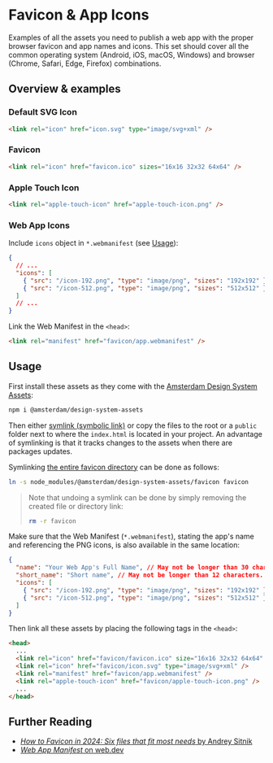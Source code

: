 
<Meta title="Docs/Assets/Favicon & App Icons" />

# Favicon & App Icons

Examples of all the assets you need to publish a web app with the proper browser favicon and app names and icons. This set should cover all the common operating system (Android, iOS, macOS, Windows) and browser (Chrome, Safari, Edge, Firefox) combinations.

## Overview & examples

### Default SVG Icon

<SvgIconDefault />

```html
<link rel="icon" href="icon.svg" type="image/svg+xml" />
```

### Favicon

<IcoFavicon />

```html
<link rel="icon" href="favicon.ico" sizes="16x16 32x32 64x64" />
```

### Apple Touch Icon

<PngIconAppleTouch />

```html
<link rel="apple-touch-icon" href="apple-touch-icon.png" />
```

### Web App Icons

<PngIconsWebApp />

Include `icons` object in `*.webmanifest` (see [Usage](#usage)):

```json
{
  // ...
  "icons": [
    { "src": "/icon-192.png", "type": "image/png", "sizes": "192x192" },
    { "src": "/icon-512.png", "type": "image/png", "sizes": "512x512" }
  ]
  // ...
}
```

Link the Web Manifest in the `<head>`:

```html
<link rel="manifest" href="favicon/app.webmanifest" />
```

## Usage

First install these assets as they come with the [Amsterdam Design System Assets](https://www.npmjs.com/package/@amsterdam/design-system-assets):

```sh
npm i @amsterdam/design-system-assets
```

Then either [symlink (symbolic link)](https://en.wikipedia.org/wiki/Symbolic_link#POSIX_and_Unix-like_operating_systems) or copy the files to the root or a `public` folder next to where the `index.html` is located in your project. An advantage of symlinking is that it tracks changes to the assets when there are packages updates.

Symlinking [the entire favicon directory](https://github.com/Amsterdam/design-system/tree/develop/proprietary/assets/favicon) can be done as follows:

```sh
ln -s node_modules/@amsterdam/design-system-assets/favicon favicon
```

> Note that undoing a symlink can be done by simply removing the created file or directory link:
>
> ```sh
> rm -r favicon
> ```

Make sure that the Web Manifest (`*.webmanifest`), stating the app's name and referencing the PNG icons, is also available in the same location:

```json
{
  "name": "Your Web App's Full Name", // May not be longer than 30 characters.
  "short_name": "Short name", // May not be longer than 12 characters.
  "icons": [
    { "src": "/icon-192.png", "type": "image/png", "sizes": "192x192" },
    { "src": "/icon-512.png", "type": "image/png", "sizes": "512x512" }
  ]
}
```

Then link all these assets by placing the following tags in the `<head>`:

```html
<head>
  ...
  <link rel="icon" href="favicon/favicon.ico" size="16x16 32x32 64x64" />
  <link rel="icon" href="favicon/icon.svg" type="image/svg+xml" />
  <link rel="manifest" href="favicon/app.webmanifest" />
  <link rel="apple-touch-icon" href="favicon/apple-touch-icon.png" />
  ...
</head>
```

## Further Reading

- [_How to Favicon in 2024: Six files that fit most needs_ by Andrey Sitnik](https://evilmartians.com/chronicles/how-to-favicon-in-2021-six-files-that-fit-most-needs)
- [_Web App Manifest_ on web.dev](https://web.dev/learn/pwa/web-app-manifest)
